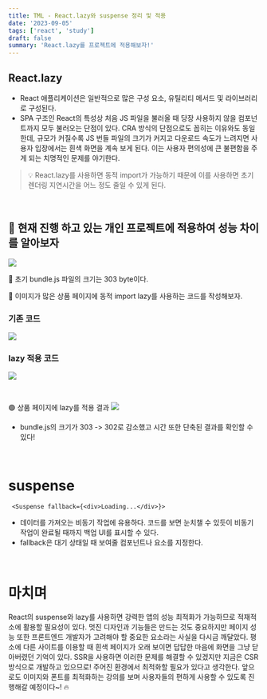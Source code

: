 ```yaml
---
title: TML - React.lazy와 suspense 정리 및 적용
date: '2023-09-05'
tags: ['react', 'study']
draft: false
summary: 'React.lazy를 프로젝트에 적용해보자!'
---
```


## React.lazy
- React 애플리케이션은 일반적으로 많은 구성 요소, 유틸리티 메서드 및 라이브러리로 구성된다. 
- SPA 구조인 React의 특성상 처음 JS 파일을 불러올 때 당장 사용하지 않을 컴포넌트까지 모두 불러오는 단점이 있다. CRA 방식의 단점으로도 꼽히는 이유와도 동일한데, 규모가 커질수록 JS 번들 파일의 크기가 커지고 다운로드 속도가 느려지면 사용자 입장에서는 흰색 화면을 계속 보게 된다. 이는 사용자 편의성에 큰 불편함을 주게 되는 치명적인 문제를 야기한다.

> 💡 React.lazy를 사용하면 동적 import가 가능하기 때문에 이를 사용하면 초기 렌더링 지연시간을 어느 정도 줄일 수 있게 된다.

<br/>

## 📌 현재 진행 하고 있는 개인 프로젝트에 적용하여 성능 차이를 알아보자
![](https://velog.velcdn.com/images/mintmin0320/post/521b698f-c690-4de9-a9a0-acacf877d365/image.png)

📍 초기 bundle.js 파일의 크기는 303 byte이다.

📍 이미지가 많은 상품 페이지에 동적 import lazy를 사용하는 코드를 작성해보자.

### 기존 코드
![](https://velog.velcdn.com/images/mintmin0320/post/1664142c-5104-4ad5-999d-5f5ab5644cb7/image.png)

### lazy 적용 코드
![](https://velog.velcdn.com/images/mintmin0320/post/b6bc348d-33c1-4519-9c08-4c1254928097/image.png)

<br/>

🟢 상품 페이지에 lazy를 적용 결과
![](https://velog.velcdn.com/images/mintmin0320/post/e6e254c2-a580-426c-b94b-113638dd9811/image.png)
- bundle.js의 크기가 303 -> 302로 감소했고 시간 또한 단축된 결과를 확인할 수 있다!

<br/>

# suspense

```
 <Suspense fallback={<div>Loading...</div>}>
```

- 데이터를 가져오는 비동기 작업에 유용하다. 코드를 보면 눈치챌 수 있듯이 비동기 작업이 완료될 때까지 백업 UI를 표시할 수 있다.
- fallback은 대기 상태일 때 보여줄 컴포넌트나 요소를 지정한다.

<br/>

# 마치며
React의 suspense와 lazy를 사용하면 강력한 앱의 성능 최적화가 가능하므로 적재적소에 활용할 필요성이 있다.
멋진 디자인과 기능들은 만드는 것도 중요하지만 페이지 성능 또한 프론트엔드 개발자가 고려해야 할 중요한 요소라는 사실을 다시금 깨달았다. 평소에 다른 사이트를 이용할 때 흰색 페이지가 오래 보이면
답답한 마음에 화면을 그냥 닫아버렸던 기억이 있다. SSR을 사용하면 이러한 문제를 해결할 수 있겠지만 지금은 CSR 방식으로 개발하고 있으므로! 주어진 환경에서 최적화할 필요가 있다고 생각한다.
앞으로도 이미지와 폰트를 최적화하는 강의를 보며 사용자들의 편하게 사용할 수 있도록 진행해갈 예정이다~! 🔥
